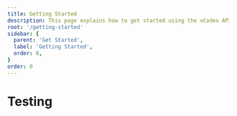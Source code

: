 ---
title: Getting Started
description: This page explains how to get started using the vCodes API
root: '/getting-started'
sidebar: {
  parent: 'Get Started',
  label: 'Getting Started',
  order: 0,
}
order: 0
---
# Testing
